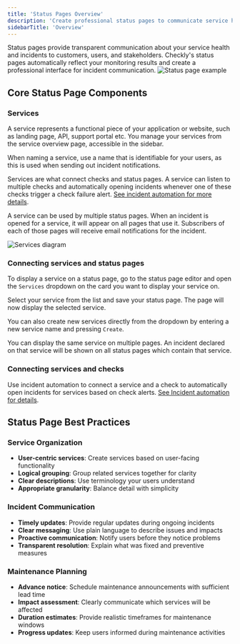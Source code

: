 ```yaml
---
title: 'Status Pages Overview'
description: 'Create professional status pages to communicate service health, incidents, and maintenance to your customers with automatic incident management and custom branding.'
sidebarTitle: 'Overview'
---
```




Status pages provide transparent communication about your service health and incidents to customers, users, and stakeholders. Checkly's status pages automatically reflect your monitoring results and create a professional interface for incident communication.
![Status page example](/images/docs/images/status-pages/status-pages-overview-1.png)


## Core Status Page Components

### Services

A service represents a functional piece of your application or website, such as landing page, API, support portal etc. You manage your services from the service overview page, accessible in the sidebar.

When naming a service, use a name that is identifiable for your users, as this is used when sending out incident notifications.

Services are what connect checks and status pages. A service can listen to multiple checks and automatically opening incidents whenever one of these checks trigger a check failure alert. [See incident automation for more details](/communicate/status-pages/incidents#incident-automation).

A service can be used by multiple status pages. When an incident is opened for a service, it will appear on all pages that use it. Subscribers of each of those pages will receive email notifications for the incident.


![Services diagram](/images/docs/images/status-pages/status-pages-services-1.png)


### Connecting services and status pages

To display a service on a status page, go to the status page editor and open the `Services` dropdown on the card you want to display your service on. 

Select your service from the list and save your status page. The page will now display the selected service. 

You can also create new services directly from the dropdown by entering a new service name and pressing `Create`.

You can display the same service on multiple pages. An incident declared on that service will be shown on all status pages which contain that service.

### Connecting services and checks

Use incident automation to connect a service and a check to automatically open incidents for services based on check alerts. [See Incident automation for details](/communicate/status-pages/incidents#incident-automation).

## Status Page Best Practices

### Service Organization
- **User-centric services**: Create services based on user-facing functionality
- **Logical grouping**: Group related services together for clarity
- **Clear descriptions**: Use terminology your users understand
- **Appropriate granularity**: Balance detail with simplicity

### Incident Communication
- **Timely updates**: Provide regular updates during ongoing incidents
- **Clear messaging**: Use plain language to describe issues and impacts
- **Proactive communication**: Notify users before they notice problems
- **Transparent resolution**: Explain what was fixed and preventive measures

### Maintenance Planning
- **Advance notice**: Schedule maintenance announcements with sufficient lead time
- **Impact assessment**: Clearly communicate which services will be affected
- **Duration estimates**: Provide realistic timeframes for maintenance windows
- **Progress updates**: Keep users informed during maintenance activities
